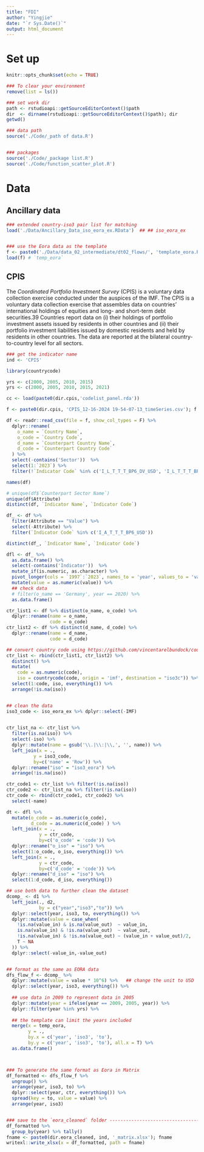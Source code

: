 ```yaml
---
title: "FDI"
author: "Yingjie"
date: "`r Sys.Date()`"
output: html_document
---
```



# Set up
```r
knitr::opts_chunk$set(echo = TRUE)

### To clear your environment 
remove(list = ls())

### set work dir
path <- rstudioapi::getSourceEditorContext()$path
dir  <- dirname(rstudioapi::getSourceEditorContext()$path); dir
getwd()

### data path 
source('./Code/_path of data.R')


### packages
source('./Code/_package list.R')
source('./Code/function_scatter_plot.R')

```


# Data

## Ancillary data
```r

### extended country-iso3 pair list for matching
load('./Data/Ancillary_Data_iso_eora_ex.RData')  ## ## iso_eora_ex


### use the Eora data as the template 
f <- paste0('./Data/data_02_intermediate/dt02_flows/', 'template_eora.RData')
load(f) # `temp_eora`
```



## CPIS

  The *Coordinated Portfolio Investment Survey* (CPIS) is a voluntary data collection exercise conducted under the auspices of the IMF. 
  The CPIS is a voluntary data collection exercise that assembles data on countries' international holdings of equities and long- and short-term debt securities.39 Countries report data on (i) their holdings of portfolio investment assets issued by residents in other countries and (ii) their portfolio investment liabilities issued by domestic residents and held by residents in other countries. The data are reported at the bilateral country-to-country level for all sectors. 

```r
### get the indicator name
ind <- 'CPIS'

library(countrycode)

yrs <- c(2000, 2005, 2010, 2015)
yrs <- c(2000, 2005, 2010, 2015, 2021)

cc <- load(paste0(dir.cpis,'codelist_panel.rda'))

f <- paste0(dir.cpis, 'CPIS_12-16-2024 19-54-07-13_timeSeries.csv'); f

df <- readr::read_csv(file = f, show_col_types = F) %>%
  dplyr::rename(
    o_name = `Country Name`, 
    o_code = `Country Code`,
    d_name = `Counterpart Country Name`, 
    d_code = `Counterpart Country Code`
  ) %>%
  select(-contains('Sector'))  %>%
  select(1:`2023`) %>%
  filter(!`Indicator Code` %in% c('I_L_T_T_T_BP6_DV_USD', 'I_L_T_T_T_BP6_USD'))

names(df)

# unique(df$`Counterpart Sector Name`)
unique(df$Attribute)
distinct(df, `Indicator Name`, `Indicator Code`)

df_ <- df %>%
  filter(Attribute == "Value") %>%
  select(-Attribute) %>%
  filter(`Indicator Code` %in% c('I_A_T_T_T_BP6_USD'))

distinct(df_, `Indicator Name`, `Indicator Code`)

dfl <- df_ %>%
  as.data.frame() %>%
  select(-contains('Indicator'))  %>%
  mutate_if(is.numeric, as.character) %>%
  pivot_longer(cols = `1997`:`2023`, names_to = 'year', values_to = 'value') %>%
  mutate(value = as.numeric(value)) %>%
  ## check data 
  # filter(o_name == 'Germany', year == 2020) %>%
  as.data.frame()
```


```r

ctr_list1 <- df %>% distinct(o_name, o_code) %>%
  dplyr::rename(name = o_name, 
                code = o_code)
ctr_list2 <- df %>% distinct(d_name, d_code) %>%
  dplyr::rename(name = d_name, 
                code = d_code)

## convert country code using https://github.com/vincentarelbundock/countrycode
ctr_list <- rbind(ctr_list1, ctr_list2) %>%
  distinct() %>%
  mutate(
    code = as.numeric(code),
    iso = countrycode(code, origin = 'imf', destination = "iso3c")) %>%
  select(1:code, iso, everything()) %>%
  arrange(!is.na(iso))


## clean the data 
iso3_code <- iso_eora_ex %>% dplyr::select(-IMF)
  

ctr_list_na <- ctr_list %>%
  filter(is.na(iso)) %>%
  select(-iso) %>%
  dplyr::mutate(name = gsub('\\.|\\:|\\,', '', name)) %>%
  left_join(x = .,
          y = iso3_code,
          by=c('name' = 'Row')) %>%
  dplyr::rename("iso" = "iso3_eora") %>%
  arrange(!is.na(iso)) 

ctr_code1 <- ctr_list %>% filter(!is.na(iso))
ctr_code2 <- ctr_list_na %>% filter(!is.na(iso))
ctr_code <- rbind(ctr_code1, ctr_code2) %>%
  select(-name)
```


```r

dt <- dfl %>%
  mutate(o_code = as.numeric(o_code),
         d_code = as.numeric(d_code) ) %>%
  left_join(x = .,
            y = ctr_code,
            by=c('o_code' = 'code')) %>%
  dplyr::rename("o_iso" = "iso") %>%
  select(1:o_code, o_iso, everything()) %>%
  left_join(x = .,
            y = ctr_code,
            by=c('d_code' = 'code')) %>%
  dplyr::rename("d_iso" = "iso") %>%
  select(1:d_code, d_iso, everything())


```







```r
## use both data to further clean the dataset 
dcomp_ <- d1 %>%
  left_join(., d2, 
            by = c("year","iso3","to")) %>%
  dplyr::select(year, iso3, to, everything()) %>%
  dplyr::mutate(value = case_when(
    !is.na(value_in) & is.na(value_out)  ~ value_in,
    is.na(value_in) & !is.na(value_out)  ~ value_out,
    !is.na(value_in) & !is.na(value_out) ~ (value_in + value_out)/2,
    T ~ NA
  )) %>%
  dplyr::select(-value_in,-value_out)


## format as the same as EORA data
dfs_flow_f <- dcomp_ %>%
  dplyr::mutate(value = value * 10^6) %>%   ## change the unit to USD
  dplyr::select(year, iso3, everything()) %>%
  
  ## use data in 2009 to represent data in 2005
  dplyr::mutate(year = ifelse(year == 2009, 2005, year)) %>%
  dplyr::filter(year %in% yrs) %>%
  
  ## the template can limit the years included 
  merge(x = temp_eora, 
        y = ., 
        by.x = c('year', 'iso3', 'to'), 
        by.y = c('year', 'iso3', 'to'), all.x = T) %>%
  as.data.frame()



### To generate the same format as Eora in Matrix
df_formatted <- dfs_flow_f %>%
  ungroup() %>%
  arrange(year, iso3, to) %>%
  dplyr::select(year, ctr, everything()) %>%
  spread(key = to, value = value) %>%
  arrange(year, iso3)


### save to the `eora_cleaned` folder --------------------------------------------------------------
df_formatted %>%
  group_by(year) %>% tally()
fname <- paste0(dir.eora_cleaned, ind, '_matrix.xlsx'); fname
writexl::write_xlsx(x = df_formatted, path = fname)
```





